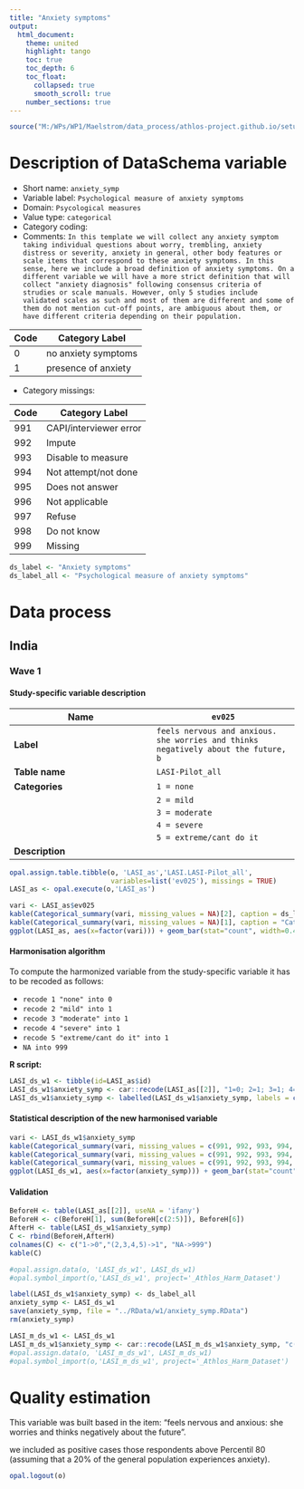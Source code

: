 ```yaml
---
title: "Anxiety symptoms"
output: 
  html_document:
    theme: united
    highlight: tango
    toc: true
    toc_depth: 6
    toc_float:
      collapsed: true
      smooth_scroll: true
    number_sections: true
---
```


<!-- ########################################################## --> 

<!-- # Installation, loading packages -->
<!-- **R script:** -->



```r
source("M:/WPs/WP1/Maelstrom/data_process/athlos-project.github.io/setup_laia.r")
```

<!-- ########################################################## --> 

# Description of DataSchema variable 

* Short name: `anxiety_symp`
* Variable label: `Psychological measure of anxiety symptoms`
* Domain: `Psycological measures`
* Value type: `categorical`
* Category coding:
* Comments: `In this template we will collect any anxiety symptom taking individual questions about worry, trembling, anxiety distress or severity, anxiety in general, other body features or scale items that correspond to these anxiety symptoms. In this sense, here we include a broad definition of anxiety symptoms. On a different variable we will have a more strict definition that will collect "anxiety diagnosis" following consensus criteria of strudies or scale manuals. However, only 5 studies include validated scales as such and most of them are different and some of them do not mention cut-off points, are ambiguous about them, or have different criteria depending on their population.`

**Code** | **Category Label**
-------- | --------------------
0        | no anxiety symptoms
1        | presence of anxiety

* Category missings: 

**Code** | **Category Label**
----| ------------------
991 | CAPI/interviewer error
992 | Impute
993 | Disable to measure
994 | Not attempt/not done
995 | Does not answer
996 | Not applicable
997 | Refuse
998 | Do not know
999 | Missing


```r
ds_label <- "Anxiety symptoms"
ds_label_all <- "Psychological measure of anxiety symptoms"
```


<!-- ########################################################## --> 

# Data process

## India

### Wave 1 

#### Study-specific variable description

| **Name** | `ev025`|
|-|-|
| **Label** | `feels nervous and anxious. she worries and thinks negatively about the future, b`|
| **Table name** | `LASI-Pilot_all` |
| **Categories** |`1 = none`|
| | `2 = mild` |
| | `3 = moderate` |
| | `4 = severe` |
| | `5 = extreme/cant do it` |
| **Description** |  |

```r
opal.assign.table.tibble(o, 'LASI_as','LASI.LASI-Pilot_all',
                         variables=list('ev025'), missings = TRUE)
LASI_as <- opal.execute(o,'LASI_as')
```


```r
vari <- LASI_as$ev025
kable(Categorical_summary(vari, missing_values = NA)[2], caption = ds_label) 
kable(Categorical_summary(vari, missing_values = NA)[1], caption = "Category")
ggplot(LASI_as, aes(x=factor(vari))) + geom_bar(stat="count", width=0.4, fill="steelblue") + xlab(ds_label) + ylab("Frequency")
```

#### Harmonisation algorithm

To compute the harmonized variable from the study-specific variable it has to be recoded as follows:

* `recode 1 "none" into 0`
* `recode 2 "mild" into 1`
* `recode 3 "moderate" into 1`
* `recode 4 "severe" into 1`
* `recode 5 "extreme/cant do it" into 1`
* `NA into 999`

**R script:**

```r
LASI_ds_w1 <- tibble(id=LASI_as$id)
LASI_ds_w1$anxiety_symp <- car::recode(LASI_as[[2]], "1=0; 2=1; 3=1; 4=1; 5=1; NA=999")
LASI_ds_w1$anxiety_symp <- labelled(LASI_ds_w1$anxiety_symp, labels = c("no anxiety symptoms"=0, "presence of anxiety"=1,  "Missing"=999, "Do not know"=998, "Refuse"=997, "Not applicable"=996, "Does not answer"=995,  "Not attempt not done"=994, "Disable to measure"=993, "Impute"=992, "CAPI interviewer error"=991))
```

#### Statistical description of the new harmonised variable
```r
vari <- LASI_ds_w1$anxiety_symp
kable(Categorical_summary(vari, missing_values = c(991, 992, 993, 994, 995, 996, 997, 998, 999))[3], caption = ds_label) 
kable(Categorical_summary(vari, missing_values = c(991, 992, 993, 994, 995, 996, 997, 998, 999))[1], caption = "Category")
kable(Categorical_summary(vari, missing_values = c(991, 992, 993, 994, 995, 996, 997, 998, 999))[2], caption = "Type of missing")
ggplot(LASI_ds_w1, aes(x=factor(anxiety_symp))) + geom_bar(stat="count", width=0.4, fill="steelblue") + xlab("marital status") + ylab("Frequency")
```

#### Validation
```r
BeforeH <- table(LASI_as[[2]], useNA = 'ifany')
BeforeH <- c(BeforeH[1], sum(BeforeH[c(2:5)]), BeforeH[6])
AfterH <- table(LASI_ds_w1$anxiety_symp)
C <- rbind(BeforeH,AfterH)
colnames(C) <- c("1->0","(2,3,4,5)->1", "NA->999")
kable(C)
```


```r
#opal.assign.data(o, 'LASI_ds_w1', LASI_ds_w1)
#opal.symbol_import(o,'LASI_ds_w1', project='_Athlos_Harm_Dataset')

label(LASI_ds_w1$anxiety_symp) <- ds_label_all
anxiety_symp <- LASI_ds_w1
save(anxiety_symp, file = "../RData/w1/anxiety_symp.RData")
rm(anxiety_symp)

LASI_m_ds_w1 <- LASI_ds_w1
LASI_m_ds_w1$anxiety_symp <- car::recode(LASI_m_ds_w1$anxiety_symp, "c(991, 992, 993, 994, 995, 996, 997,998, 999)=NA")
#opal.assign.data(o, 'LASI_m_ds_w1', LASI_m_ds_w1)
#opal.symbol_import(o,'LASI_m_ds_w1', project='_Athlos_Harm_Dataset')
```


# Quality estimation
This variable was built based in the item: "feels nervous and anxious: she worries 
and thinks negatively about the future".

 we included as positive cases those respondents above Percentil 80 
(assuming that a 20% of the general population experiences anxiety).



```r
opal.logout(o)
```




